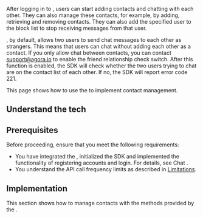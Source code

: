 
After logging in to <Vg k="CHAT"/>, users can start adding contacts and chatting with each other. They can also manage these contacts, for example, by adding, retrieving and removing contacts. They can also add the specified user to the block list to stop receiving messages from that user.

<Vg k="COMPANY"/> <Vg k="CHAT"/>, by default, allows two users to send chat messages to each other as strangers. This means that users can chat without adding each other as a contact. If you only allow chat between contacts, you can contact [support@agora.io](support@agora.io) to enable the friend relationship check switch. After this function is enabled, the SDK will check whether the two users trying to chat are on the contact list of each other. If no, the SDK will report error code 221.

This page shows how to use the <Vg k="CHAT_SDK"/> to implement contact management.

## Understand the tech

<Understand />

## Prerequisites

Before proceeding, ensure that you meet the following requirements:

- You have integrated the <Vg k="CHAT_SDK"/>, initialized the SDK and implemented the functionality of registering accounts and login. For details, see <Link to="/agora-chat/get-started/get-started-sdk">Chat <Vg k="GET_STARTED"/></Link>.
- You understand the API call frequency limits as described in [Limitations](../reference/limitations).

## Implementation

This section shows how to manage contacts with the methods provided by the <Vg k="CHAT_SDK"/>.

<ProjectImplement />